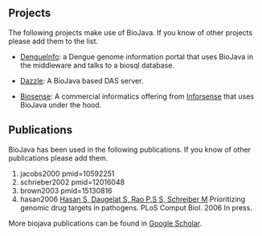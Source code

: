 == Projects ==
The following projects make use of BioJava. If you know of other projects please add them to the list.

* [http://www.dengueinfo.org/dengueinfo DengueInfo]: a Dengue genome information portal that uses BioJava in the middleware and talks to a biosql database.

* [http://www.derkholm.net/thomas/dazzle Dazzle]: A BioJava based DAS server.

* [http://www.inforsense.com/biosense.html Biosense]: A commercial informatics offering from [http://www.inforsense.com/ Inforsense] that uses BioJava under the hood.

== Publications ==
BioJava has been used in the following publications. If you know of other publications please add them.

<biblio>
#jacobs2000 pmid=10592251
#schrieber2002 pmid=12016048
#brown2003 pmid=15130816
#hasan2006 [http://compbiol.plosjournals.org/perlserv/?request=cite-builder&doi=10.1371/journal.pcbi.0020061.eor Hasan S, Daugelat S, Rao P.S S, Schreiber M] Prioritizing genomic drug targets in pathogens. PLoS Comput Biol. 2006 In press.
</biblio>

More biojava publications can be found in [http://scholar.google.com/scholar?q=biojava Google Scholar].
